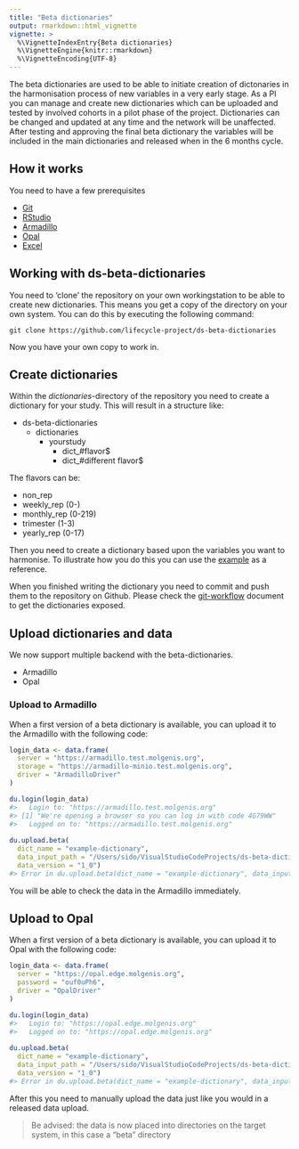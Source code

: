 ```yaml
---
title: "Beta dictionaries"
output: rmarkdown::html_vignette
vignette: >
  %\VignetteIndexEntry{Beta dictionaries}
  %\VignetteEngine{knitr::rmarkdown}
  %\VignetteEncoding{UTF-8}
---
```




The beta dictionaries are used to be able to initiate creation of dictonaries in the harmonisation process of new variables in a very early stage. As a PI you can manage and create new dictionaries which can be uploaded and tested by involved cohorts in a pilot phase of the project. Dictionaries can be changed and updated at any time and the network will be unaffected. After testing and approving the final beta dictionary the variables will be included in the main dictionaries and released when in the 6 months cycle.

## How it works
You need to have a few prerequisites

- [Git](https://git-scm.com/)
- [RStudio](https://rstudio.com/)
- [Armadillo](https://galaxy.ansible.com/molgenis/armadillo)
- [Opal](https://github.com/obiba/opal)
- [Excel](https://www.microsoft.com/nl-nl/microsoft-365/excel)

## Working with ds-beta-dictionaries
You need to 'clone' the repository on your own workingstation to be able to create new dictionaries. This means you get a copy of the directory on your own system. You can do this by executing the following command:

`git clone https://github.com/lifecycle-project/ds-beta-dictionaries`

Now you have your own copy to work in.

## Create dictionaries
Within the *dictionaries*-directory of the repository you need to create a dictionary for your study. This will 
result in a structure like:

- ds-beta-dictionaries
  - dictionaries
    - yourstudy
      - dict_#flavor$
      - dict_#different flavor$

The flavors can be:

- non_rep
- weekly_rep (0-)
- monthly_rep (0-219)
- trimester (1-3)
- yearly_rep (0-17)

Then you need to create a dictionary based upon the variables you want to harmonise. To illustrate how you do this you can use the [example](https://github.com/lifecycle-project/ds-beta-dictionaries/blob/master/dictionaries/example-dictionary/example-dictionary-non_rep.xlsx?raw=true) as a reference.

When you finished writing the dictionary you need to commit and push them to the repository on Github. Please check the [git-workflow](https://github.com/lifecycle-project/analysis-tutorials/blob/master/GIT-WORKFLOW.md) document to get the dictionaries exposed.

## Upload dictionaries and data
We now support multiple backend with the beta-dictionaries.

- Armadillo
- Opal

### Upload to Armadillo
When a first version of a beta dictionary is available, you can upload it to the Armadillo with the following code:


```r
login_data <- data.frame(
  server = "https://armadillo.test.molgenis.org", 
  storage = "https://armadillo-minio.test.molgenis.org", 
  driver = "ArmadilloDriver"
)

du.login(login_data)
#>   Login to: "https://armadillo.test.molgenis.org"
#> [1] "We're opening a browser so you can log in with code 4G79WW"
#>   Logged on to: "https://armadillo.test.molgenis.org"
  
du.upload.beta(
  dict_name = "example-dictionary", 
  data_input_path = "/Users/sido/VisualStudioCodeProjects/ds-beta-dictionaries/data/example-dictionary/beta_dict_generated_data.csv",
  data_version = "1_0")
#> Error in du.upload.beta(dict_name = "example-dictionary", data_input_path = "/Users/sido/VisualStudioCodeProjects/ds-beta-dictionaries/data/example-dictionary/beta_dict_generated_data.csv", : unused argument (data_version = "1_0")
```

You will be able to check the data in the Armadillo immediately.

## Upload to Opal
When a first version of a beta dictionary is available, you can upload it to Opal with the following code:


```r
login_data <- data.frame(
  server = "https://opal.edge.molgenis.org", 
  password = "ouf0uPh6", 
  driver = "OpalDriver"
)

du.login(login_data)
#>   Login to: "https://opal.edge.molgenis.org"
#>   Logged on to: "https://opal.edge.molgenis.org"
  
du.upload.beta(
  dict_name = "example-dictionary", 
  data_input_path = "/Users/sido/VisualStudioCodeProjects/ds-beta-dictionaries/data/example-dictionary/beta_dict_generated_data.csv",
  data_version = "1_0")
#> Error in du.upload.beta(dict_name = "example-dictionary", data_input_path = "/Users/sido/VisualStudioCodeProjects/ds-beta-dictionaries/data/example-dictionary/beta_dict_generated_data.csv", : unused argument (data_version = "1_0")
```

After this you need to manually upload the data just like you would in a released data upload. 

> Be advised: the data is now placed into directories on the target system, in this case a "beta" directory
